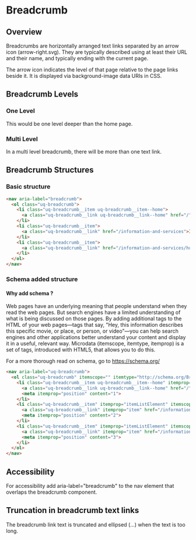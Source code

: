 
# Breadcrumb 

## Overview

Breadcrumbs are horizontally arranged text links separated by an arrow icon (arrow-right.svg). They are typically described using at least their URL and their name, and typically ending with the current page.

The arrow icon indicates the level of that page relative to the page links beside it. It is displayed via background-image data URIs in CSS.



## Breadcrumb Levels

### One Level

This would be one level deeper than the home page.

<Canvas withSource="none">
  <Story id="components-breadcrumb--breadcrumb-one-level" />
</Canvas>

### Multi Level

In a multi level breadcrumb, there will be more than one text link.

<Canvas withSource="none">
  <Story id="components-breadcrumb--breadcrumb-multi-level" />
</Canvas>



## Breadcrumb Structures

### Basic structure

```html
<nav aria-label="breadcrumb">
  <ol class="uq-breadcrumb">
    <li class="uq-breadcrumb__item uq-breadcrumb__item--home">
      <a class="uq-breadcrumb__link uq-breadcrumb__link--home" href="/">Home</a>
    </li>
    <li class="uq-breadcrumb__item">
      <a class="uq-breadcrumb__link" href="/information-and-services">Information and services</a>
    </li>
    <li class="uq-breadcrumb__item">
      <a class="uq-breadcrumb__link" href="/information-and-services/human-resources">Human resources</a>
    </li>
  </ol>
</nav>
```

### Schema added structure

#### Why add schema ? 

Web pages have an underlying meaning that people understand when they read the web pages. But search engines have a limited understanding of what is being discussed on those pages. By adding additional tags to the HTML of your web pages—tags that say, "Hey, this information describes this specific movie, or place, or person, or video"—you can help search engines and other applications better understand your content and display it in a useful, relevant way. Microdata (itemscope, itemtype, itemprop) is a set of tags, introduced with HTML5, that allows you to do this.

For a more thorough read on schema, go to https://schema.org/

```html
<nav aria-label="uq-breadcrumb">
  <ol class="uq-breadcrumb" itemscope="" itemtype="http://schema.org/BreadcrumbList">
    <li class="uq-breadcrumb__item uq-breadcrumb__item--home" itemprop="itemListElement" itemscope="" itemtype="http://schema.org/ListItem">
      <a class="uq-breadcrumb__link uq-breadcrumb__link--home" href="/">Home</a>
      <meta itemprop="position" content="1">
    </li>
    <li class="uq-breadcrumb__item" itemprop="itemListElement" itemscope="" itemtype="http://schema.org/ListItem">
      <a class="uq-breadcrumb__link" itemprop="item" href="/information-and-services">Information and services</a>
      <meta itemprop="position" content="2">
    </li>
    <li class="uq-breadcrumb__item" itemprop="itemListElement" itemscope="" itemtype="http://schema.org/ListItem">
      <a class="uq-breadcrumb__link" itemprop="item" href="/information-and-services/human-resources">Human resources</a>
      <meta itemprop="position" content="3">
    </li>
  </ol>
</nav>
```

## Accessibility

For accessibility add aria-label="breadcrumb" to the nav element that overlaps the breadcrumb component.

## Truncation in breadcrumb text links

The breadcrumb link text is truncated and ellipsed (...) when the text is too long. 

<Canvas withSource="none">
  <Story height="100px" id="components-breadcrumb--breadcrumb-trucation" />
</Canvas>
